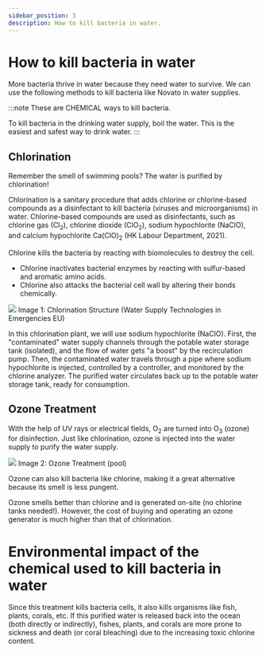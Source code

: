 ```yaml
---
sidebar_position: 3
description: How to kill bacteria in water.
---
```

# How to kill bacteria in water
More bacteria thrive in water because they need water to survive. We can use the following methods to kill bacteria like Novato in water supplies. 

:::note
These are CHEMICAL ways to kill bacteria. 

To kill bacteria in the drinking water supply, boil the water. This is the easiest and safest way to drink water.
:::
## Chlorination
Remember the smell of swimming pools? The water is purified by chlorination!

Chlorination is a sanitary procedure that adds chlorine or chlorine-based compounds as a disinfectant to kill bacteria (viruses and microorganisms) in water. Chlorine-based compounds are used as disinfectants, such as chlorine gas ($\text{Cl}_{2}$), chlorine dioxide ($\text{ClO}_{2}$), sodium hypochlorite ($\text{NaClO}$), and calcium hypochlorite $\text{Ca(ClO)}_{2}$ (HK Labour Department, 2021). 

Chlorine kills the bacteria by reacting with biomolecules to destroy the cell. 
- Chlorine inactivates bacterial enzymes by reacting with sulfur-based and aromatic amino acids.  
- Chlorine also attacks the bacterial cell wall by altering their bonds chemically. 

![](/assets/img/cl.png)
Image 1: Chlorination Structure (Water Supply Technologies in Emergencies EU)

In this chlorination plant, we will use sodium hypochlorite ($\text{NaClO}$). First, the "contaminated" water supply channels through the potable water storage tank (isolated), and the flow of water gets "a boost" by the recirculation pump. Then, the contaminated water travels through a pipe where sodium hypochlorite is injected, controlled by a controller, and monitored by the chlorine analyzer. The purified water circulates back up to the potable water storage tank, ready for consumption.  
## Ozone Treatment
With the help of UV rays or electrical fields, $\text{O}_{2}$ are turned into $\text{O}_{3}$ (ozone) for disinfection. Just like chlorination, ozone is injected into the water supply to purify the water supply.

![](/assets/img/ozone.png)
Image 2: Ozone Treatment (pool)

Ozone can also kill bacteria like chlorine, making it a great alternative because its smell is less pungent. 

Ozone smells better than chlorine and is generated on-site (no chlorine tanks needed!). However, the cost of buying and operating an ozone generator is much higher than that of chlorination. 

# Environmental impact of the chemical used to kill bacteria in water
Since this treatment kills bacteria cells, it also kills organisms like fish, plants, corals, etc. If this purified water is released back into the ocean (both directly or indirectly), fishes, plants, and corals are more prone to sickness and death (or coral bleaching) due to the increasing toxic chlorine content.   
